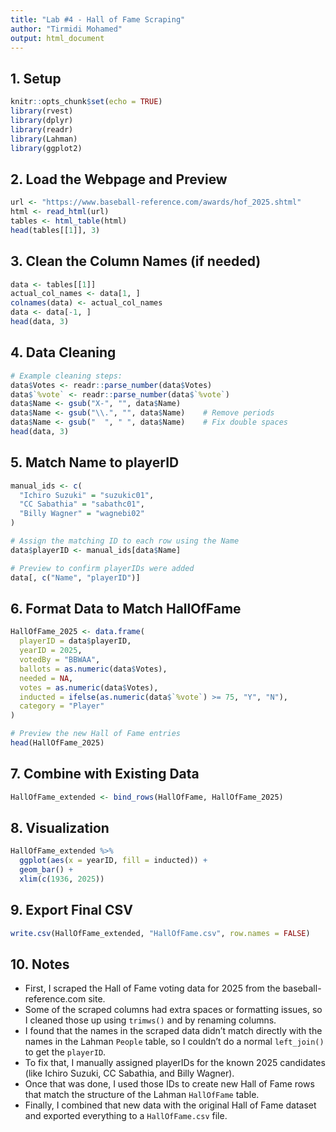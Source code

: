 ```yaml
---
title: "Lab #4 - Hall of Fame Scraping"
author: "Tirmidi Mohamed"
output: html_document
---
```


## 1. Setup

```r
knitr::opts_chunk$set(echo = TRUE)
library(rvest)
library(dplyr)
library(readr)
library(Lahman)
library(ggplot2)
```

## 2. Load the Webpage and Preview

```r
url <- "https://www.baseball-reference.com/awards/hof_2025.shtml"
html <- read_html(url)
tables <- html_table(html)
head(tables[[1]], 3)
```

## 3. Clean the Column Names (if needed)

```r
data <- tables[[1]]
actual_col_names <- data[1, ]
colnames(data) <- actual_col_names
data <- data[-1, ]
head(data, 3)
```

## 4. Data Cleaning

```r
# Example cleaning steps:
data$Votes <- readr::parse_number(data$Votes)
data$`%vote` <- readr::parse_number(data$`%vote`)
data$Name <- gsub("X-", "", data$Name)
data$Name <- gsub("\\.", "", data$Name)    # Remove periods
data$Name <- gsub("  ", " ", data$Name)    # Fix double spaces
head(data, 3)
```

## 5. Match Name to playerID

```r

manual_ids <- c(
  "Ichiro Suzuki" = "suzukic01",
  "CC Sabathia" = "sabathc01",
  "Billy Wagner" = "wagnebi02"
)

# Assign the matching ID to each row using the Name
data$playerID <- manual_ids[data$Name]

# Preview to confirm playerIDs were added
data[, c("Name", "playerID")]

```

## 6. Format Data to Match HallOfFame

```r

HallOfFame_2025 <- data.frame(
  playerID = data$playerID,
  yearID = 2025,
  votedBy = "BBWAA",
  ballots = as.numeric(data$Votes),
  needed = NA,
  votes = as.numeric(data$Votes),
  inducted = ifelse(as.numeric(data$`%vote`) >= 75, "Y", "N"),
  category = "Player"
)

# Preview the new Hall of Fame entries
head(HallOfFame_2025)
```

## 7. Combine with Existing Data

```r
HallOfFame_extended <- bind_rows(HallOfFame, HallOfFame_2025)
```

## 8. Visualization

```r
HallOfFame_extended %>%
  ggplot(aes(x = yearID, fill = inducted)) +
  geom_bar() +
  xlim(c(1936, 2025))
```

## 9. Export Final CSV

```r
write.csv(HallOfFame_extended, "HallOfFame.csv", row.names = FALSE)
```

## 10. Notes

- First, I scraped the Hall of Fame voting data for 2025 from the baseball-reference.com site.
- Some of the scraped columns had extra spaces or formatting issues, so I cleaned those up using `trimws()` and by renaming columns.
- I found that the names in the scraped data didn't match directly with the names in the Lahman `People` table, so I couldn't do a normal `left_join()` to get the `playerID`.
- To fix that, I manually assigned playerIDs for the known 2025 candidates (like Ichiro Suzuki, CC Sabathia, and Billy Wagner).
- Once that was done, I used those IDs to create new Hall of Fame rows that match the structure of the Lahman `HallOfFame` table.
- Finally, I combined that new data with the original Hall of Fame dataset and exported everything to a `HallOfFame.csv` file.

